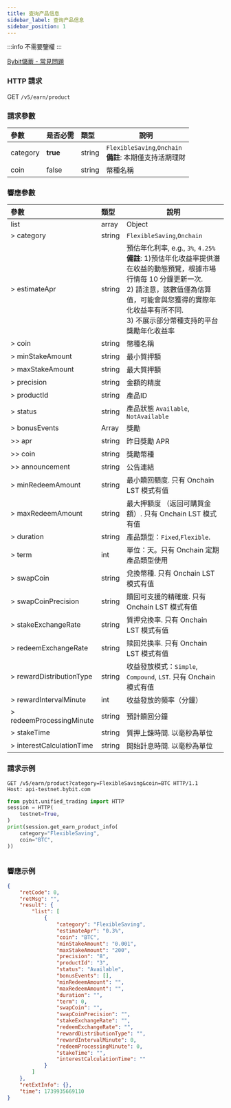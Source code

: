 ```yaml
---
title: 查询产品信息
sidebar_label: 查询产品信息
sidebar_position: 1
---
```

:::info
不需要鑒權
:::

[Bybit儲蓄 - 常見問題](https://www.bybit.com/zh-TW/help-center/article/FAQ-Bybit-Savings)

### HTTP 請求
GET `/v5/earn/product`

### 請求參數
| 參數 | 是否必需 | 類型 | 說明|
|:----- |:-------|:-----|------ |
|category|**true**|string|`FlexibleSaving`,`Onchain` <br/>**備註**: 本期僅支持活期理財|
|coin|false|string|幣種名稱 |

### 響應參數
| 參數 | 類型 | 說明|
|:----- |:-----|----- |
|list|array|Object|
|> category|string |`FlexibleSaving`,`Onchain` |
|> estimateApr|string |預估年化利率, e.g., `3%`, `4.25%`<br/>**備註**: 1)預估年化收益率提供潛在收益的動態預覽，根據市場行情每 10 分鐘更新一次. <br/>2) 請注意，該數值僅為估算值，可能會與您獲得的實際年化收益率有所不同.<br/>3) 不展示部分幣種支持的平台獎勵年化收益率|
|> coin|string |幣種名稱|
|> minStakeAmount|string |最小質押額 |
|> maxStakeAmount|string |最大質押額 |
|> precision|string |金額的精度 |
|> productId|string |產品ID|
|> status|string |產品狀態 `Available`, `NotAvailable`|
|> bonusEvents|Array |獎勵 |
|>> apr|string |昨日獎勵 APR |
|>> coin|string |獎勵幣種 |
|>> announcement|string |公告連結 |
|> minRedeemAmount|string |最小贖回額度. 只有 Onchain LST 模式有值 |
|> maxRedeemAmount|string |最大押額度 （返回可購買金額）. 只有 Onchain LST 模式有值 |
|> duration|string |產品類型：`Fixed`,`Flexible`. |
|> term|int |單位：天。只有 Onchain 定期產品類型使用|
|> swapCoin|string |兌換幣種. 只有 Onchain LST 模式有值 |
|> swapCoinPrecision|string |贖回可支援的精確度. 只有 Onchain LST 模式有值 |
|> stakeExchangeRate|string |質押兌換率. 只有 Onchain LST 模式有值 |
|> redeemExchangeRate|string |赎回兑换率. 只有 Onchain LST 模式有值|
|> rewardDistributionType|string |收益發放模式：`Simple`, `Compound`, `LST`. 只有 Onchain 模式有值 |
|> rewardIntervalMinute|int |收益發放的頻率（分鐘） |
|> redeemProcessingMinute|string |預計贖回分鐘|
|> stakeTime|string |質押上鍊時間. 以毫秒為單位|
|> interestCalculationTime|string |開始計息時間. 以毫秒為單位|

### 請求示例

<Tabs groupId="programming-languages">
<TabItem value="http" label="HTTP">

```http
GET /v5/earn/product?category=FlexibleSaving&coin=BTC HTTP/1.1
Host: api-testnet.bybit.com
```

</TabItem>
<TabItem value="python" label="Python">

```python
from pybit.unified_trading import HTTP
session = HTTP(
    testnet=True,
)
print(session.get_earn_product_info(
    category="FlexibleSaving",
    coin="BTC",
))
```

</TabItem>

<TabItem value="Node" label="Node.js">

```n4js

```

</TabItem>
</Tabs>

### 響應示例

```json
{
    "retCode": 0,
    "retMsg": "",
    "result": {
        "list": [
            {
                "category": "FlexibleSaving",
                "estimateApr": "0.3%",
                "coin": "BTC",
                "minStakeAmount": "0.001",
                "maxStakeAmount": "200",
                "precision": "8",
                "productId": "3",
                "status": "Available",
                "bonusEvents": [],
                "minRedeemAmount": "",
                "maxRedeemAmount": "",
                "duration": "",
                "term": 0,
                "swapCoin": "",
                "swapCoinPrecision": "",
                "stakeExchangeRate": "",
                "redeemExchangeRate": "",
                "rewardDistributionType": "",
                "rewardIntervalMinute": 0,
                "redeemProcessingMinute": 0,
                "stakeTime": "",
                "interestCalculationTime": ""
            }
        ]
    },
    "retExtInfo": {},
    "time": 1739935669110
}
```
